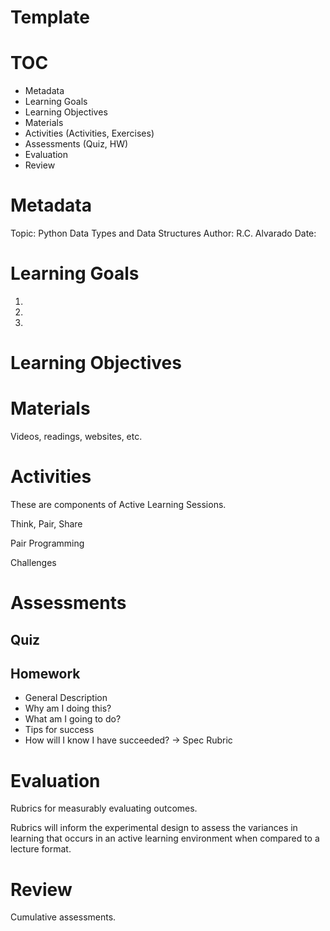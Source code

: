 # Template

# TOC

- Metadata
- Learning Goals
- Learning Objectives
- Materials
- Activities (Activities, Exercises)
- Assessments (Quiz, HW)
- Evaluation
- Review 

# Metadata

Topic: Python Data Types and Data Structures
Author: R.C. Alvarado
Date:

# Learning Goals

1.
2.
3.

# Learning Objectives

# Materials

Videos, readings, websites, etc.

# Activities

These are components of Active Learning Sessions.

Think, Pair, Share

Pair Programming

Challenges

# Assessments

## Quiz

## Homework

- General Description
- Why am I doing this?
- What am I going to do?
- Tips for success
- How will I know I have succeeded? -> Spec Rubric

# Evaluation

Rubrics for measurably evaluating outcomes.

Rubrics will inform the experimental design to assess the variances in learning that occurs in an active learning environment when compared to a lecture format. 


# Review

Cumulative assessments.

